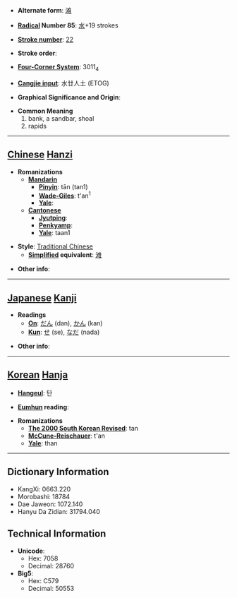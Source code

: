 * '''Alternate form''': [[滩]]

* '''[[Wiktionary:Chinese radical index| Radical]] Number 85''': [[Wiktionary:Chinese radical index 水|水]]+19 strokes

* '''[[Wiktionary:Chinese total strokes index|Stroke number]]''': [[Wiktionary:Chinese total strokes index 22|22]]

* '''Stroke order''': 

* '''[[Wiktionary:Chinese four corner index|Four-Corner System]]''': 3011<sub>4</sub>

* '''[[Wiktionary:Chinese Cangjie index|Cangjie input]]''': 水廿人土 (ETOG)

* '''Graphical Significance and Origin''': 

* '''Common Meaning'''
*#bank, a sandbar, shoal
*# rapids


----

== [[Chinese]] [[Hanzi]] ==

* '''Romanizations'''
** '''[[Mandarin]]'''
*** '''[[Pinyin]]''': tān (tan1)
*** '''[[Wade-Giles]]''': t'an<sup>1</sup>
*** '''[[Yale]]''': 
** '''[[Cantonese]]'''
*** '''[[Jyutping]]''':
*** '''[[Penkyamp]]''': 
*** '''[[Yale]]''': taan1

* '''Style''': [[Traditional Chinese]] 
** '''[[Simplified Chinese|Simplified]] equivalent''': [[滩]]

* '''Other info''': 

----

== [[Japanese]] [[Kanji]] ==

* '''Readings'''
** '''[[On]]''': [[だん]] (dan), [[かん]] (kan)
** '''[[Kun]]''': [[せ]] (se), [[なだ]] (nada)

* '''Other info''':  

----

== [[Korean]] [[Hanja]] ==

* '''[[Hangeul]]''': 탄

* '''[[Eumhun]] reading''': 

* '''Romanizations'''
** '''[[The 2000 South Korean Revised Romanization|The 2000 South Korean Revised]]''': tan
** '''[[McCune-Reischauer]]''': t'an
** '''[[Yale]]''': than

----

== Dictionary Information ==

* KangXi: 0663.220
* Morobashi: 18784
* Dae Jaweon: 1072.140
* Hanyu Da Zidian: 31794.040

== Technical Information ==

* '''Unicode''':
** Hex: 7058
** Decimal: 28760
* '''Big5''':
** Hex: C579
** Decimal: 50553